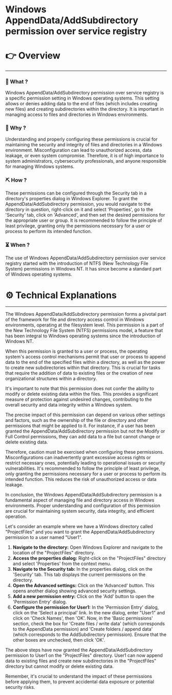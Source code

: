 # Windows AppendData/AddSubdirectory permission over service registry


# 👉 Overview

---

### 👀 What ?

Windows AppendData/AddSubdirectory permission over service registry is a specific permission setting in Windows operating systems. This setting allows or denies adding data to the end of files (which includes creating new files) and creating subdirectories within the directory. It is important in managing access to files and directories in Windows environments.


### 🧐 Why ?

Understanding and properly configuring these permissions is crucial for maintaining the security and integrity of files and directories in a Windows environment. Misconfiguration can lead to unauthorized access, data leakage, or even system compromise. Therefore, it is of high importance to system administrators, cybersecurity professionals, and anyone responsible for managing Windows systems.


### ⛏️ How ?

These permissions can be configured through the Security tab in a directory's properties dialog in Windows Explorer. To grant the AppendData/AddSubdirectory permission, you would navigate to the directory in question, right-click on it and select 'Properties', go to the 'Security' tab, click on 'Advanced', and then set the desired permissions for the appropriate user or group. It is recommended to follow the principle of least privilege, granting only the permissions necessary for a user or process to perform its intended function.


### ⏳ When ?

The use of Windows AppendData/AddSubdirectory permission over service registry started with the introduction of NTFS (New Technology File System) permissions in Windows NT. It has since become a standard part of Windows operating systems.


# ⚙️ Technical Explanations

---

The Windows AppendData/AddSubdirectory permission forms a pivotal part of the framework for file and directory access control in Windows environments, operating at the filesystem level. This permission is a part of the New Technology File System (NTFS) permissions model, a feature that has been integral to Windows operating systems since the introduction of Windows NT.

When this permission is granted to a user or process, the operating system's access control mechanisms permit that user or process to append data to the end of the specified files within a directory, as well as the power to create new subdirectories within that directory. This is crucial for tasks that require the addition of data to existing files or the creation of new organizational structures within a directory.

It's important to note that this permission does not confer the ability to modify or delete existing data within the files. This provides a significant measure of protection against undesired changes, contributing to the overall security and data integrity within a Windows system.

The precise impact of this permission can depend on various other settings and factors, such as the ownership of the file or directory and other permissions that might be applied to it. For instance, if a user has been granted the AppendData/AddSubdirectory permission but not the Modify or Full Control permissions, they can add data to a file but cannot change or delete existing data.

Therefore, caution must be exercised when configuring these permissions. Misconfigurations can inadvertently grant excessive access rights or restrict necessary ones, potentially leading to operational issues or security vulnerabilities. It's recommended to follow the principle of least privilege, only granting the permissions necessary for a user or process to perform its intended function. This reduces the risk of unauthorized access or data leakage.

In conclusion, the Windows AppendData/AddSubdirectory permission is a fundamental aspect of managing file and directory access in Windows environments. Proper understanding and configuration of this permission are crucial for maintaining system security, data integrity, and efficient operation.

Let's consider an example where we have a Windows directory called "ProjectFiles" and you want to grant the AppendData/AddSubdirectory permission to a user named "User1".

1. **Navigate to the directory:** Open Windows Explorer and navigate to the location of the "ProjectFiles" directory.
2. **Access the properties dialog:** Right-click on the "ProjectFiles" directory and select 'Properties' from the context menu.
3. **Navigate to the Security tab:** In the properties dialog, click on the 'Security' tab. This tab displays the current permissions on the directory.
4. **Open the Advanced settings:** Click on the 'Advanced' button. This opens another dialog showing advanced security settings.
5. **Add a new permission entry:** Click on the 'Add' button to open the 'Permission Entry' dialog.
6. **Configure the permission for User1:** In the 'Permission Entry' dialog, click on the 'Select a principal' link. In the new dialog, enter "User1" and click on 'Check Names', then 'OK'. Now, in the 'Basic permissions' section, check the box for 'Create files / write data' (which corresponds to the AppendData permission) and 'Create folders / append data' (which corresponds to the AddSubdirectory permission). Ensure that the other boxes are unchecked, then click 'OK'.

The above steps have now granted the AppendData/AddSubdirectory permission to User1 on the "ProjectFiles" directory. User1 can now append data to existing files and create new subdirectories in the "ProjectFiles" directory but cannot modify or delete existing data.

Remember, it's crucial to understand the impact of these permissions before applying them, to prevent accidental data exposure or potential security risks.
